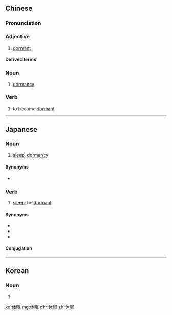 ==Chinese==
{{zh-forms}}

===Pronunciation===
{{zh-pron
|m=xiūmián
|c=jau1 min4
|cat=a
}}

===Adjective===
{{zh-adj}}

# [[dormant]]

====Derived terms====
{{zh-der|休眠火山}}

===Noun===
{{zh-noun}}

# [[dormancy]]

===Verb===
{{zh-verb}}

# to become [[dormant]]

----

==Japanese==
{{ja-kanjitab|きゅう|みん|yomi=on}}

===Noun===
{{ja-noun|きゅうみん}}

# [[sleep]], [[dormancy]]

====Synonyms====
* {{l|ja|睡眠}}

===Verb===
{{ja-verb-suru|tr=intrans|きゅうみん}}

# [[sleep]]; be [[dormant]]

====Synonyms====
* {{l|ja|休む}}
* {{l|ja|眠る}}
* {{l|ja|寝る}}

====Conjugation====
{{ja-suru|きゅうみん}}
----
==Korean==
{{ko-hanjatab}}

===Noun===
{{ko-noun|hj|hangeul=휴면}}

# {{hanja form of|휴면|[[dormancy]]}}

[[ko:休眠]]
[[mg:休眠]]
[[chr:休眠]]
[[zh:休眠]]
